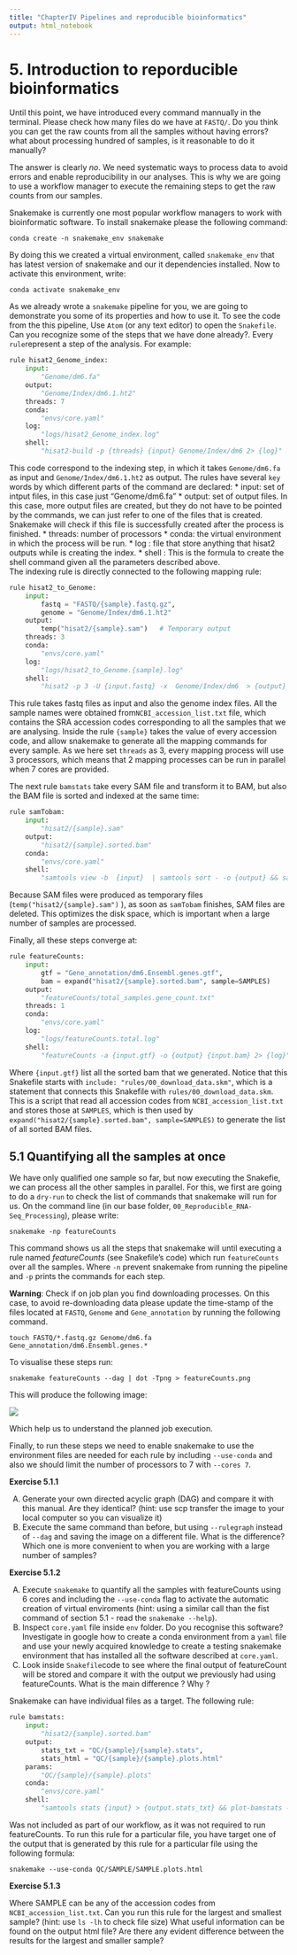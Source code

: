 ```yaml
---
title: "ChapterIV Pipelines and reproducible bioinformatics"
output: html_notebook
---
```



# 5. Introduction to reporducible bioinformatics

Until this point, we have introduced every command mannually in the terminal. Please check how many files do we have at `FASTQ/`. Do you think you can get the raw counts from all the samples without having errors? what about processing hundred of samples, is it reasonable to do it manually?  

The answer is clearly *no*. We need systematic ways to process data to avoid errors and enable reproducibility in our analyses. This is why we are going to use a workflow manager to execute the remaining steps to get the raw counts from our samples. 

Snakemake is currently one most popular workflow managers to work with bioinformatic software. To install snakemake please the following command:

`conda create -n snakemake_env snakemake `

By doing this we created a virtual environment, called `snakemake_env` that has latest version of snakemake and our it dependencies installed. Now to activate this environment, write:

`conda activate snakemake_env`

As we already wrote a `snakemake` pipeline for you, we are going to demonstrate you some of its properties and how to use it. To see the code from the this pipeline, Use `Atom` (or any text editor) to open the `Snakefile`. Can you recognize some of the steps that we have done already?. Every `rule`represent a step of the analysis. For example:


```python

rule hisat2_Genome_index:
    input:
        "Genome/dm6.fa"
    output:
        "Genome/Index/dm6.1.ht2"
    threads: 7
    conda:
        "envs/core.yaml"
    log:
        "logs/hisat2_Genome_index.log"
    shell:
        "hisat2-build -p {threads} {input} Genome/Index/dm6 2> {log}"
```

This code correspond to the indexing step, in which it takes `Genome/dm6.fa` as input and `Genome/Index/dm6.1.ht2` as output. The rules have several `key` words by which different parts of the command are declared:
* input: set of intput files, in this case just "Genome/dm6.fa"
* output: set of output files. In this case, more output files are created, but they do not have to be pointed by the commands, we can just refer to one of the files that is created. Snakemake will check if this file is successfully created after the process is finished.
* threads: number of processors
* conda: the virtual environment in which the process will be run.
* log : file that store anything that hisat2 outputs while is creating the index.
* shell : This is the formula to create the shell command given all the parameters described above.  
The indexing rule is directly connected to the following mapping rule:

```python

rule hisat2_to_Genome:
    input:
        fastq = "FASTQ/{sample}.fastq.gz",
        genome = "Genome/Index/dm6.1.ht2"
    output:
        temp("hisat2/{sample}.sam")   # Temporary output
    threads: 3
    conda:
        "envs/core.yaml"
    log:
        "logs/hisat2_to_Genome.{sample}.log"
    shell:
        "hisat2 -p 3 -U {input.fastq} -x  Genome/Index/dm6  > {output} 2> {log}"

```

This rule takes fastq files as input and also the genome index files. All the sample names were obtained from`NCBI_accession_list.txt` file, which contains the SRA accession codes corresponding to all the samples that we are analysing. Inside the rule `{sample}` takes the value of every accession code, and allow snakemake to generate all the mapping commands for every sample. As we here set `threads` as 3, every mapping process will use 3 processors, which means that 2 mapping processes can be run in parallel when 7 cores are provided. 

The next rule `bamstats` take every SAM file and transform it to BAM, but also the BAM file is sorted and indexed at the same time:

```python

rule samTobam:
    input:
        "hisat2/{sample}.sam"
    output:
        "hisat2/{sample}.sorted.bam"
    conda:
        "envs/core.yaml"
    shell:
        "samtools view -b  {input}  | samtools sort - -o {output} && samtools index {output} "

```

Because SAM files were produced as temporary files (`temp("hisat2/{sample}.sam")` ), 
as soon as `samTobam` finishes, SAM files are deleted. This optimizes the disk space, which is important when a large number of samples are processed. 

Finally, all these steps converge at:

```python
rule featureCounts:
    input:
        gtf = "Gene_annotation/dm6.Ensembl.genes.gtf",
        bam = expand("hisat2/{sample}.sorted.bam", sample=SAMPLES)
    output:
        "featureCounts/total_samples.gene_count.txt"
    threads: 1
    conda:
        "envs/core.yaml"
    log:
        "logs/featureCounts.total.log"
    shell:
        "featureCounts -a {input.gtf} -o {output} {input.bam} 2> {log}"
```

Where `{input.gtf}` list all the sorted bam that we generated. Notice that this Snakefile starts with `include: "rules/00_download_data.skm" `, which is a statement that connects this Snakefile with `rules/00_download_data.skm`. This is a script that read all accession codes from `NCBI_accession_list.txt` and stores those at `SAMPLES`, which is then used by `expand("hisat2/{sample}.sorted.bam", sample=SAMPLES)` to generate the list of all sorted BAM files. 


## 5.1 Quantifying all the samples at once

We have only qualified one sample so far, but now executing the Snakefie, we can process all the other samples in parallel. For this, we first are going to do a `dry-run` to check the list of commands that snakemake will run for us. On the command line (in our base folder, `00_Reproducible_RNA-Seq_Processing`), please write:

`snakemake -np featureCounts`

This command shows us all the steps that snakemake will until executing a rule named *featureCounts* (see Snakefile's code) which run `featureCounts` over all the samples. Where `-n` prevent snakemake from running the pipeline and `-p` prints the commands for each step.

**Warning**: Check if on job plan you find downloading processes. On this case, to avoid re-downloading data please update the time-stamp of the files located at `FASTQ`, `Genome` and `Gene_annotation` by running the following command.

`touch FASTQ/*.fastq.gz Genome/dm6.fa Gene_annotation/dm6.Ensembl.genes.*`

To visualise these steps run:

`snakemake featureCounts --dag | dot -Tpng > featureCounts.png`

This will produce the following image:

![](Images/featureCounts.png)




Which help us to understand the planned job execution.

Finally, to run these steps we need to enable snakemake to use the environment files are needed for each rule by including `--use-conda` and also we should limit the number of processors to 7 with `--cores 7`.

**Exercise 5.1.1**

A) Generate your own directed acyclic graph (DAG) and compare it with this manual. Are they identical? (hint: use scp transfer the image to your local computer so you can visualize it)
B) Execute the same command than before, but using `--rulegraph` instead of `--dag` and saving the image on a different file. What is the difference? Which one is more convenient to when you are working with a large number of samples?

**Exercise 5.1.2**

A) Execute `snakemake` to quantify all the samples with featureCounts using 6 cores and including the `--use-conda` flag to activate the automatic creation of virtual enviroments (hint: using a similar call than the fist command of section 5.1 - read the `snakemake --help`).
B) Inspect `core.yaml` file inside `env` folder. Do you recognise this software? Investigate in google how to create a conda environment from a `yaml` file and use your newly acquired knowledge to create a testing snakemake environment that has installed all the software described at  `core.yaml`.
C) Look inside `Snakefile`code to see where the final output of featureCount will be stored and compare it with the output we previously had using featureCounts. What is the main difference ? Why ?



Snakemake can have individual files as a target. The following rule:

```python
rule bamstats:
    input:
        "hisat2/{sample}.sorted.bam"
    output:
        stats_txt = "QC/{sample}/{sample}.stats",
        stats_html = "QC/{sample}/{sample}.plots.html"
    params:
        "QC/{sample}/{sample}.plots"
    conda:
        "envs/core.yaml"
    shell:
        "samtools stats {input} > {output.stats_txt} && plot-bamstats -p {params} {output.stats_txt}"
```

Was not included as part of our workflow, as it was not required to run featureCounts. To run this rule for a particular file, you have target one of the output that is generated by this rule for a particular file using the following formula:

`snakemake --use-conda QC/SAMPLE/SAMPLE.plots.html`

**Exercise 5.1.3**

Where SAMPLE can be any of the accession codes from `NCBI_accession_list.txt`. Can you run this rule for the largest and smallest sample? (hint: use `ls -lh` to check file size) What useful information can be found on the output html file? Are there any evident difference between the results for the largest and smaller sample? 

